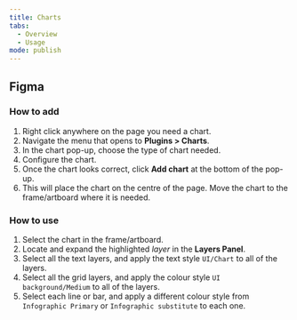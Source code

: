 ```yaml
---
title: Charts
tabs:
  - Overview
  - Usage
mode: publish
---
```



## Figma


### How to add

1. Right click anywhere on the page you need a chart. 
2. Navigate the menu that opens to **Plugins > Charts**.
3. In the chart pop-up, choose the type of chart needed. 
3. Configure the chart. 
4. Once the chart looks correct, click **Add chart** at the bottom of the pop-up. 
5. This will place the chart on the centre of the page. Move the chart to the frame/artboard where it is needed. 


### How to use

1. Select the chart in the frame/artboard. 
2. Locate and expand the highlighted *layer* in the **Layers Panel**.
3. Select all the text layers, and apply the text style `UI/Chart` to all of the layers. 
4. Select all the grid layers, and apply the colour style `UI background/Medium` to all of the layers. 
5. Select each line or bar, and apply a different colour style from `Infographic Primary` or `Infographic substitute` to each one. 
